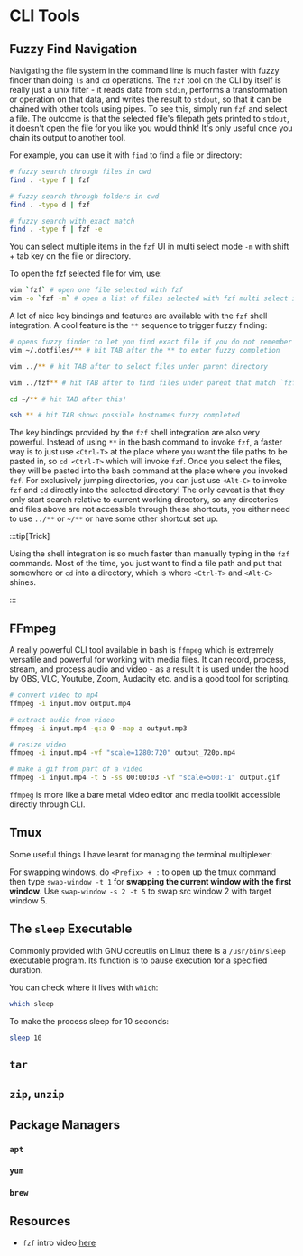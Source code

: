 
# CLI Tools

## Fuzzy Find Navigation

Navigating the file system in the command line is much faster with fuzzy finder than doing `ls` and `cd` operations. The `fzf` tool on the CLI by itself is really just a <BlueHighlight>unix filter</BlueHighlight> - it reads data from `stdin`, performs a transformation or operation on that data, and writes the result to `stdout`, so that it can be chained with other tools using pipes. To see this, simply run `fzf` and select a file. The outcome is that the selected file's filepath gets printed to `stdout`, it doesn't open the file for you like you would think! It's only useful once you chain its output to another tool.

For example, you can use it with `find` to find a file or directory:

```bash
# fuzzy search through files in cwd
find . -type f | fzf

# fuzzy search through folders in cwd
find . -type d | fzf

# fuzzy search with exact match
find . -type f | fzf -e
```

You can select multiple items in the `fzf` UI in multi select mode `-m` with shift + tab key on the file or directory.

To open the fzf selected file for vim, use:
```bash
vim `fzf` # open one file selected with fzf
vim -o `fzf -m` # open a list of files selected with fzf multi select in horizontal split windows
```

A lot of nice key bindings and features are available with the `fzf` shell integration. A cool feature is the `**` sequence to trigger fuzzy finding:
```bash
# opens fuzzy finder to let you find exact file if you do not remember the name!
vim ~/.dotfiles/** # hit TAB after the ** to enter fuzzy completion

vim ../** # hit TAB after to select files under parent directory

vim ../fzf** # hit TAB after to find files under parent that match `fzf`

cd ~/** # hit TAB after this!

ssh ** # hit TAB shows possible hostnames fuzzy completed
```

The key bindings provided by the `fzf` shell integration are also very powerful. Instead of using `**` in the bash command to invoke `fzf`, a faster way is to just use `<Ctrl-T>` at the place where you want the file paths to be pasted in, so `cd <Ctrl-T>` which will invoke `fzf`. Once you select the files, they will be pasted into the bash command at the place where you invoked `fzf`. For exclusively jumping directories, you can just use `<Alt-C>` to invoke `fzf` and `cd` directly into the selected directory! The only caveat is that they only start search relative to current working directory, so any directories and files above are not accessible through these shortcuts, you either need to use `../**` or `~/**` or have some other shortcut set up.

:::tip[Trick]

Using the shell integration is so much faster than manually typing in the `fzf` commands. Most of the time, you just want to find a file path and put that somewhere or `cd` into a directory, which is where `<Ctrl-T>` and `<Alt-C>` shines.

:::

## FFmpeg

A really powerful CLI tool available in bash is `ffmpeg` which is extremely versatile and powerful for working with media files. It can record, process, stream, and process audio and video - as a result it is used under the hood by OBS, VLC, Youtube, Zoom, Audacity etc. and is a good tool for scripting.

```bash
# convert video to mp4
ffmpeg -i input.mov output.mp4

# extract audio from video
ffmpeg -i input.mp4 -q:a 0 -map a output.mp3

# resize video
ffmpeg -i input.mp4 -vf "scale=1280:720" output_720p.mp4

# make a gif from part of a video
ffmpeg -i input.mp4 -t 5 -ss 00:00:03 -vf "scale=500:-1" output.gif
```

`ffmpeg` is more like a bare metal video editor and media toolkit accessible directly through CLI.

## Tmux

Some useful things I have learnt for managing the terminal multiplexer:

For swapping windows, do `<Prefix> + :` to open up the tmux command then type `swap-window -t 1` for **swapping the current window with the first window**. Use `swap-window -s 2 -t 5` to swap src window 2 with target window 5.

## The `sleep` Executable

Commonly provided with GNU coreutils on Linux there is a `/usr/bin/sleep` executable program. Its function is to pause execution for a specified duration.

You can check where it lives with `which`:

```bash
which sleep
```

To make the process sleep for 10 seconds:

```bash
sleep 10
```

## `tar`
## `zip`, `unzip`
## Package Managers

### `apt`
### `yum`
### `brew`

## Resources

- `fzf` intro video [here](https://www.youtube.com/watch?v=qgG5Jhi_Els&ab_channel=AlexeySamoshkin)
